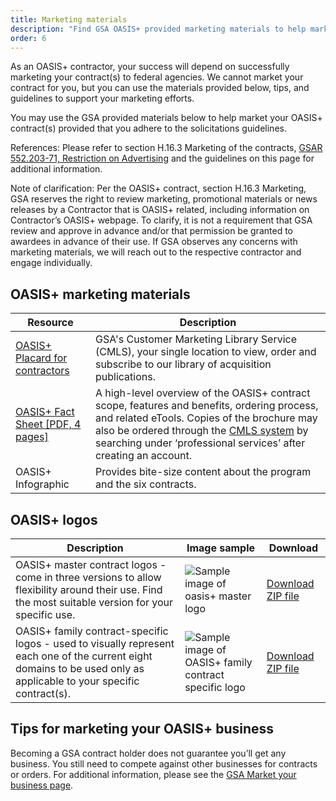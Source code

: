 ```yaml
---
title: Marketing materials
description: "Find GSA OASIS+ provided marketing materials to help market your OASIS+ contract(s)."
order: 6
---
```


As an OASIS+ contractor, your success will depend on successfully marketing your contract(s) to federal agencies. We cannot market your contract for you, but you can use the materials provided below, tips, and guidelines to support your marketing efforts.

You may use the GSA provided materials below to help market your OASIS+ contract(s) provided that you adhere to the solicitations guidelines. 

References: Please refer to section H.16.3 Marketing of the contracts, [GSAR 552.203-71, Restriction on Advertising](https://www.acquisition.gov/gsam/552.203-71) and the guidelines on this page for additional information.

Note of clarification: Per the OASIS+ contract, section H.16.3 Marketing, GSA reserves the right to review marketing, promotional materials or news releases by a Contractor that is OASIS+ related, including information on Contractor’s OASIS+ webpage. To clarify, it is not a requirement that GSA review and approve in advance and/or that permission be granted to awardees in advance of their use. If GSA observes any concerns with marketing materials, we will reach out to the respective contractor and engage individually. 


## OASIS+ marketing materials
| Resource | Description |
| --------------------------| --------------------------|
| [OASIS+ Placard for contractors](https://cmls.gsa.gov/s/publication-details/a123d000001ZbXKAA0/ca0027889?language=en_US) | GSA's Customer Marketing Library Service (CMLS), your single location to view, order and subscribe to our library of acquisition publications. |
| [OASIS+ Fact Sheet [PDF, 4 pages]](/files/OASIS_plus_Fact_Sheet_Updated_Version_October_2024.pdf) | A high-level overview of the OASIS+ contract scope, features and benefits, ordering process, and related eTools. Copies of the brochure may also be ordered through the [CMLS system](https://cmls.gsa.gov/) by searching under ‘professional services’ after creating an account. |
| OASIS+ Infographic | Provides bite-size content about the program and the six contracts. |

## OASIS+ logos
| Description | Image sample | Download |
| ------------| --------------|----------|
|OASIS+ master contract logos - come in three versions to allow flexibility around their use. Find the most suitable version for your specific use.|![Sample image of oasis+ master logo](/files/logos/oasis-plus-master-logo-sample.png )| [Download ZIP file](/files/logos/oasis_plus_master_logos.zip)|
|OASIS+ family contract-specific logos - used to visually represent each one of the current eight domains to be used only as applicable to your specific contract(s).| ![Sample image of OASIS+ family contract specific logo](/files/logos/oasis-plus-family-contract-logos-sample.png )| [Download ZIP file](/files/logos/oasis_plus_family_contract_specific_logos.zip)|

## Tips for marketing your OASIS+ business
Becoming a GSA contract holder does not guarantee you’ll get any business. You still need to compete against other businesses for contracts or orders. For additional information, please see the [GSA Market your business page](https://www.gsa.gov/sell-to-government/step-2-compete-for-a-contract/market-your-business).

